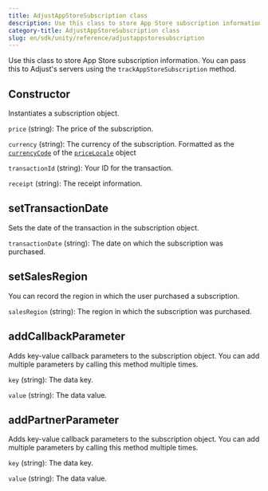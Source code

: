 ```yaml
---
title: AdjustAppStoreSubscription class
description: Use this class to store App Store subscription information.
category-title: AdjustAppStoreSubscription class
slug: en/sdk/unity/reference/adjustappstoresubscription
---
```



Use this class to store App Store subscription information. You can pass this to Adjust's servers using the `trackAppStoreSubscription` method.

<Function>

## Constructor

Instantiates a subscription object.

<slot slot="signature">


<ConstructorSig />

</slot>

<slot slot="snippet">


<Constructor />

</slot>

<slot slot="parameters">

`price` (string): The price of the subscription.

`currency` (string): The currency of the subscription. Formatted as the [`currencyCode`](https://developer.apple.com/documentation/foundation/nslocale/1642836-currencycode?language=objc) of the [`priceLocale`](https://developer.apple.com/documentation/storekit/skproduct/1506145-pricelocale?language=objc) object

`transactionId` (string): Your ID for the transaction.

`receipt` (string): The receipt information.

</slot>

</Function>

<Function>

## setTransactionDate

Sets the date of the transaction in the subscription object.

<slot slot="signature">


<SetTransactionDateSig />

</slot>

<slot slot="snippet">


<SetTransactionDate />

</slot>

<slot slot="parameters">

`transactionDate` (string): The date on which the subscription was purchased.

</slot>

</Function>

<Function>

## setSalesRegion

You can record the region in which the user purchased a subscription.

<slot slot="signature">


<SetSalesRegionSig />

</slot>

<slot slot="snippet">


<SetSalesRegion />

</slot>

<slot slot="parameters">

`salesRegion` (string): The region in which the subscription was purchased.

</slot>

</Function>

<Function>

## addCallbackParameter

Adds key-value callback parameters to the subscription object. You can add multiple parameters by calling this method multiple times.

<slot slot="signature">


<AddCallbackParameterSig />

</slot>

<slot slot="snippet">


<AddCallbackParameter />

</slot>

<slot slot="parameters">

`key` (string): The data key.

`value` (string): The data value.

</slot>

</Function>

<Function>

## addPartnerParameter

Adds key-value callback parameters to the subscription object. You can add multiple parameters by calling this method multiple times.

<slot slot="signature">


<AddPartnerParameterSig />

</slot>

<slot slot="snippet">


<AddPartnerParameter />

</slot>

<slot slot="parameters">

`key` (string): The data key.

`value` (string): The data value.

</slot>

</Function>
